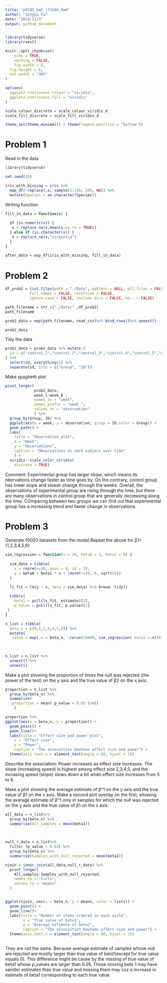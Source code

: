 ```yaml
---
title: "p8105_hw5_jf3286.Rmd"
author: "Jingyu Fu"
date: "2019/11/3"
output: github_document
---
```


```r
library(tidyverse)
library(rvest)

knitr::opts_chunk$set(
	echo = TRUE,
	warning = FALSE,
	fig.width = 8, 
  fig.height = 6,
  out.width = "90%"
)

options(
  ggplot2.continuous.colour = "viridis",
  ggplot2.continuous.fill = "viridis"
)

scale_colour_discrete = scale_colour_viridis_d
scale_fill_discrete = scale_fill_viridis_d

theme_set(theme_minimal() + theme(legend.position = "bottom"))
```

# Problem 1
Read in the data
```r
library(tidyverse)

set.seed(10)

iris_with_missing = iris %>% 
  map_df(~replace(.x, sample(1:150, 20), NA)) %>%
  mutate(Species = as.character(Species))
```
Writing function 
```r

fill_in_data = function(x) {
  
  if (is.numeric(x)) {
   x = replace_na(x,mean(x,na.rm = TRUE))
  } else if (is.character(x)) {
   x = replace_na(x,"virginica")
  }
}
  
after_data = map_df(iris_with_missing, fill_in_data) 
```
# Problem 2
```r

df_prob2 = list.files(path = "./Data", pattern = NULL, all.files = FALSE,
           full.names = FALSE, recursive = FALSE,
           ignore.case = FALSE, include.dirs = FALSE, no.. = FALSE)

path_filename = str_c("./data/" ,df_prob2)
path_filename

prob2_data = map(path_filename, read_csv)%>% bind_rows()%>% unnest()

prob2_data
```
Tidy the data
```r
prob2_data = prob2_data %>% mutate (
  id = c("control_1","control_2","control_3","control_4","control_5","control_6","control_7","control_8","control_9","control_10","experimental_1","experimental_2","experimental_3","experimental_4","experimental_5","experimental_6","experimental_7","experimental_8","experimental_9","experimental_10")
) %>% 
  select(id, everything()) %>% 
  separate(id, into = c("Group", "ID")) 

```

Make spaghetti plot
```r
pivot_longer(
             prob2_data,
             week_1:week_8 ,
             names_to = "week", 
             names_prefix = "week_",
             values_to = "observation"
             ) %>% 
  group_by(Group, ID) %>% 
  ggplot(aes(x = week, y = observation, group = ID,color = Group)) +
  geom_path() + 
  labs(
    title = "Observation plot",
    x = "Week",
    y = "Observations",
    caption = "Observations on each subject over time"
    ) + 
  viridis::scale_color_viridis(
    discrete = TRUE) 
```
Comment:
Experimental group has larger slope, which means its obervations change faster as time goes by. On the contrary, control group has lower slope and slower change through the weeks. Overall, the observations of experimental group are rising through the time, but there are many observations in control group that are generally decreasing along the time. COmparing between two groups we can find out that experimental group has a increasing trend and faster change in observations.

# Problem 3
Generate 10000 datasets from the model,Repeat the above for β1={1,2,3,4,5,6}
```r
sim_regression = function(n = 30, beta0 = 2, beta1 = 0) {
  
  sim_data = tibble( 
    x = rnorm(n=30, mean = 0, sd = 1),
    y = beta0 + beta1 * x + rnorm(n=30, 0, sqrt(50))
  )

  ls_fit = lm(y ~ x, data = sim_data) %>% broom::tidy() 
  
  tibble(
    beta1 = pull(ls_fit, estimate)[2],
    p_value = pull(ls_fit, p.value)[2]
 )
}
```

```r

n_list = tibble(
  beta_n = c(0,1,2,3,4,5,6)) %>% 
  mutate(
   value = map(.x = beta_n, ~rerun(10000, sim_regression( beta1 =.x))))
   

 
n_list = n_list %>% 
  unnest() %>% 
  unnest()
```

Make a plot showing the proportion of times the null was rejected (the power of the test) on the y axis and the true value of β2 on the x axis. 
```r
proportion = n_list %>% 
  group_by(beta_n) %>% 
  summarise(
   proportion = mean( p_value < 0.05 )/n()
    )

proportion %>% 
ggplot(aes(x = beta_n, y = proportion)) + 
  geom_point() + 
  geom_line()+
  labs(title = "Effect size and power plot",
    x = "Effect size",
    y = "Power",
    caption = "The assocaition bewteen effect size and power") +
  theme(axis.text.x = element_text(angle = 60, hjust = 1))
```

Describe the association:
Power increases as effect size increases. The slope (increasing speed) is highest among effect size 2,3,4,5, and the incrasing speed (slope) slows down a bit when effect size increases from 5 to 6. 



Make a plot showing the average estimate of β^1 on the y axis and the true value of β1 on the x axis. Make a second plot overlay on the first, showing the average estimate of β^1 only in samples for which the null was rejected on the y axis and the true value of β1 on the x axis.
```r
all_data = n_list%>% 
  group_by(beta_n) %>% 
  summarise(All_samples = mean(beta1)) 

  
  
null_r_data = n_list%>% 
  filter (p_value < 0.05) %>% 
  group_by(beta_n) %>% 
  summarise(Samples_with_null_rejected = mean(beta1)) 

njoin = inner_join(all_data,null_r_data) %>% 
  pivot_longer(
    All_samples:Samples_with_null_rejected,
    names_to = "lists", 
    values_to = "means"  
  )


ggplot(njoin, aes(x = beta_n, y = means, color = lists)) + 
  geom_point() +
  geom_line()+
  labs(title = "Number of items ordered in each aisle",
        x = "True value of beta1",
        y = "Average estimate of beta1",
        caption = "The assocaition bewteen effect size and power") +
  theme(axis.text.x = element_text(angle = 60, hjust = 1))
  
```

They are not the same. Because average estimate of samples whose null are rejected are mostly larger than true value of beta1(except for true value equals 0). This difference  might be cause by the missing of  true value of beta1 whose p_values are larger than 0.05. Those missing  beta 1 may have samller estimates than true value and missing them may coz a increase in estimate of beta1 corresponding to each true value. 

